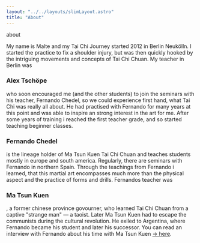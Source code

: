 ```yaml
---
layout: "../../layouts/slimLayout.astro"
title: "About"
---
```


<CurvedHeadline tag="h1" type="slope" direction="R2L" offset="10" class="top-[30px] sm:top-[100px]  fill-terracotta">about</CurvedHeadline>

My name is Malte and my Tai Chi Journey started 2012 in Berlin Neukölln. I started the practice to fix a shoulder injury, but was then quickly hooked by the intriguing movements and concepts of Tai Chi Chuan.
My teacher in Berlin was

### Alex Tschöpe

who soon encouraged me (and the other students) to join the seminars with his teacher, Fernando Chedel, so we could experience first hand, what Tai Chi was really all about. He had practised with Fernando for many years at this point and was able to inspire an strong interest in the art for me. After some years of training i reached the first teacher grade, and so started teaching beginner classes.

### Fernando Chedel

is the lineage holder of Ma Tsun Kuen Tai Chi Chuan and teaches students mostly in europe and south america. Regularly, there are seminars with Fernando in northern Spain. Through the teachings from Fernando i learned, that this martial art encompasses much more than the physical aspect and the practice of forms and drills. Fernandos teacher was

### Ma Tsun Kuen

, a former chinese province govourner, who learned Tai Chi Chuan from a captive "strange man" — a taoist. Later Ma Tsun Kuen had to escape the communists during the cultural revolution. He exiled to Argentina, where Fernando became his student and later his successor.
You can read an interview with Fernando about his time with Ma Tsun Kuen 
<a href="http://matsunkuen.com/interview-with-ronnie-robbinson/" target="_blank">-> here</a>.